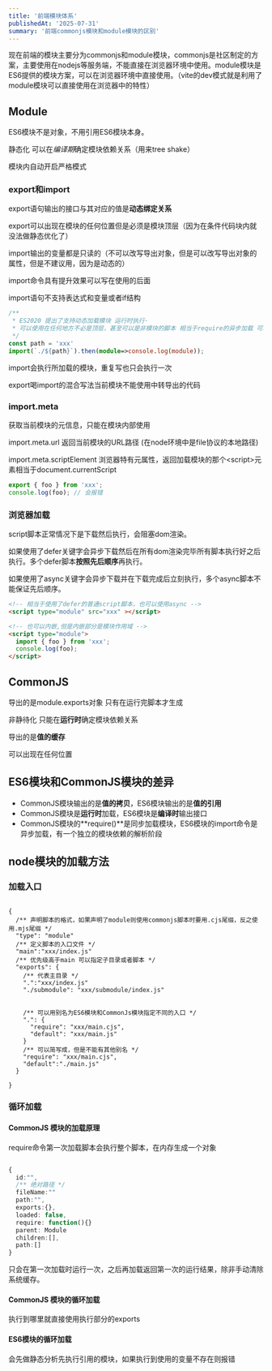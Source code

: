 ```yaml
---
title: '前端模块体系'
publishedAt: '2025-07-31'
summary: '前端commonjs模块和module模块的区别'
---
```


现在前端的模块主要分为commonjs和module模块，commonjs是社区制定的方案，主要使用在nodejs等服务端，不能直接在浏览器环境中使用。module模块是ES6提供的模块方案，可以在浏览器环境中直接使用。（vite的dev模式就是利用了module模块可以直接使用在浏览器中的特性）

## Module

ES6模块不是对象，不用引用ES6模块本身。

静态化 可以在*编译期*确定模块依赖关系（用来tree shake）

模块内自动开启严格模式

### export和import

export语句输出的接口与其对应的值是**动态绑定关系**

export可以出现在模块的任何位置但是必须是模块顶层（因为在条件代码块内就没法做静态优化了）

import输出的变量都是只读的（不可以改写导出对象，但是可以改写导出对象的属性，但是不建议用，因为是动态的）

import命令具有提升效果可以写在使用的后面

import语句不支持表达式和变量或者if结构

```ts
/** 
 * ES2020 提出了支持动态加载模块 运行时执行·
 * 可以使用在任何地方不必是顶层，甚至可以是非模块的脚本 相当于require的异步加载 可以使用在CommonJs的模块中
 */
const path = 'xxx'
import(`./${path}`).then(module=>console.log(module));
```

import会执行所加载的模块，重复写也只会执行一次

export喝import的混合写法当前模块不能使用中转导出的代码

### import.meta

获取当前模块的元信息，只能在模块内部使用

import.meta.url 返回当前模块的URL路径 (在node环境中是file协议的本地路径)

import.meta.scriptElement 浏览器特有元属性，返回加载模块的那个\<script\>元素相当于document.currentScript

```ts
export { foo } from 'xxx';
console.log(foo); // 会报错
```

### 浏览器加载

script脚本正常情况下是下载然后执行，会阻塞dom渲染。

如果使用了defer关键字会异步下载然后在所有dom渲染完毕所有脚本执行好之后执行。多个defer脚本**按照先后顺序**再执行。

如果使用了async关键字会异步下载并在下载完成后立刻执行，多个async脚本不能保证先后顺序。

```html
<!-- 相当于使用了defer的普通script脚本，也可以使用async -->
<script type="module" src="xxx" ></script>

<!-- 也可以内嵌,但是内嵌部分是模块作用域 -->
<script type="module">
  import { foo } from 'xxx';
  console.log(foo);
</script>
```

## CommonJS

导出的是module.exports对象 只有在运行完脚本才生成

非静待化 只能在**运行时**确定模块依赖关系

导出的是**值的缓存**

可以出现在任何位置

## ES6模块和CommonJS模块的差异

- CommonJS模块输出的是**值的拷贝**，ES6模块输出的是**值的引用**
- CommonJS模块是**运行时**加载，ES6模块是**编译时**输出接口 
- CommonJS模块的**require()**是同步加载模块，ES6模块的import命令是异步加载，有一个独立的模块依赖的解析阶段

## node模块的加载方法

### 加载入口

```json5 

{
  /** 声明脚本的格式，如果声明了module则使用commonjs脚本时要用.cjs尾缀，反之使用.mjs尾缀 */
  "type": "module" 
  /** 定义脚本的入口文件 */
  "main":"xxx/index.js"
  /** 优先级高于main 可以指定子目录或者脚本 */
  "exports": {
    /** 代表主目录 */
    ".":"xxx/index.js"
    "./submodule": "xxx/submodule/index.js"


    /** 可以用别名为ES6模块和CommonJs模块指定不同的入口 */
    ".": {
      "require": "xxx/main.cjs",
      "default": "xxx/main.js"
    }
    /** 可以简写成，但是不能有其他别名 */
    "require": "xxx/main.cjs",
    "default":"./main.js"
  }

}

```

### 循环加载

#### CommonJS 模块的加载原理

require命令第一次加载脚本会执行整个脚本，在内存生成一个对象

```ts

{
  id:"",
  /** 绝对路径 */
  fileName:""
  path:"",
  exports:{},
  loaded: false,
  require: function(){}
  parent: Module
  children:[],
  path:[]
}

```

只会在第一次加载时运行一次，之后再加载返回第一次的运行结果，除非手动清除系统缓存。

#### CommonJS 模块的循环加载

执行到哪里就直接使用执行部分的exports

#### ES6模块的循环加载

会先做静态分析先执行引用的模块，如果执行到使用的变量不存在则报错


